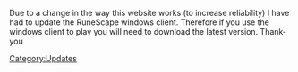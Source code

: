 {{Update|date = 20 November 2001}}

Due to a change in the way this website works (to increase reliability) I have had to update the RuneScape windows client. Therefore if you use the windows client to play you will need to download the latest version. Thank-you
[[Category:Updates]]
